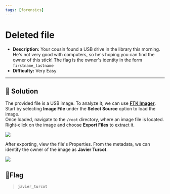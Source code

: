 ---
tags: [forensics]
---
# Deleted file

- **Description:** Your cousin found a USB drive in the library this morning. 
He's not very good with computers, so he's hoping you can find the owner of this stick!
The flag is the owner's identity in the form `firstname_lastname`
- **Difficulty:** Very Easy

---

## 🔎 Solution
The provided file is a USB image. 
To analyze it, we can use **[FTK Imager](https://www.exterro.com/ftk-product-downloads/ftk-imager-4-7-3-81)**. 
Start by selecting **Image File** under the **Select Source** option to load the image.  
Once loaded, navigate to the `/root` directory, where an image file is located. 
Right-click on the image and choose **Export Files** to extract it.
<div style={{ width: '100%', margin: '0 auto' }}>
  <img src={require("./ftk.png").default} style={{ width: '100%', height: 'auto' }} />
</div>

After exporting, view the file's Properties. From the metadata, we can identify the owner of the image as **Javier Turcot**.
<div style={{ width: '50%', margin: '0 auto' }}>
  <img src={require("./author.png").default} style={{ width: '100%', height: 'auto' }} />
</div>

## 🚩Flag
> `javier_turcot`
